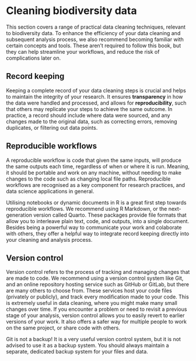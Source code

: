 # Cleaning biodiversity data

This section covers a range of practical data cleaning techniques, relevant to
biodiversity data. To enhance the efficiency of your data cleaning and
subsequent analysis process, we also recommend becoming familiar with certain
concepts and tools. These aren't required to follow this book, but they can help
streamline your workflows, and reduce the risk of complications later on. 

## Record keeping

Keeping a complete record of your data cleaning steps is crucial and helps to
maintain the integrity of your research. It ensures **transparency** in how the
data were handled and processed, and allows for **reproducibility**, such that
others may replicate your steps to achieve the same outcome. In practice, a
record should include where data were sourced, and any changes made to the
original data, such as correcting errors, removing duplicates, or filtering out
data points. 

## Reproducible workflows

A reproducible workflow is code that given the same inputs, will produce the
same outputs each time, regardless of when or where it is run. Meaning, it
should be portable and work on any machine, without needing to make changes to
the code such as changing local file paths. Reproducible workflows are
recognised as a key component for research practices, and data science
applications in general. 

Utilising notebooks or dynamic documents in R is a great first step towards
reproducible workflows. We recommend using R Markdown, or the next-generation
version called Quarto. These packages provide file formats that allow you to
interleave plain text, code, and outputs, into a single document. Besides being
a powerful way to communicate your work and colaborate with others, they offer a
helpful way to integrate record keeping directly into your cleaning and analysis
process. 

## Version control

Version control refers to the process of tracking and managing changes that are
made to code. We recommend using a version control system like Git, and an
online repository hosting service such as GitHub or GitLab, but there are many
others to choose from. These services host your code files (privately or
publicly), and track every modification made to your code. This is extremely
useful in data cleaning, where you might make many small changes over time. If
you encounter a problem or need to revisit a previous stage of your analysis,
version control allows you to easily revert to earlier versions of your work. It
also offers a safer way for multiple people to work on the same project, or
share code with others.

::: {.callout-caution}
Git is not a backup! It is a very useful version control system, but it is not
advised to use it as a backup system. You should always maintain a separate,
dedicated backup system for your files and data.  
:::

